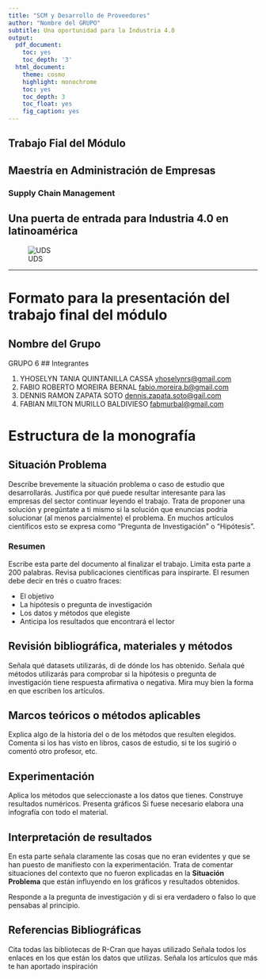 ---
title: "SCM y Desarrollo de Proveedores"
author: "Nombre del GRUPO"
subtitle: Una oportunidad para la Industria 4.0 
output:
  pdf_document:
    toc: yes
    toc_depth: '3'
  html_document:
    theme: cosmo
    highlight: monochrome
    toc: yes
    toc_depth: 3
    toc_float: yes
    fig_caption: yes
---


## Trabajo Fial del Módulo

<h2>Maestría en Administración de Empresas </h2>

<h3>Supply Chain Management  </h3>
<h2> Una puerta de entrada para Industria 4.0 en latinoamérica </h2>
![UDS](image/logo.png)
<hr>


# Formato para la presentación del trabajo final del módulo


## Nombre del Grupo

GRUPO 6
## Integrantes

1. YHOSELYN TANIA QUINTANILLA CASSA <yhoselynrs@gmail.com>
2. FABIO ROBERTO MOREIRA BERNAL <fabio.moreira.b@gmail.com>
3. DENNIS RAMON ZAPATA SOTO <dennis.zapata.soto@gail.com>
4. FABIAN MILTON MURILLO BALDIVIESO <fabmurbal@gmail.com>

# Estructura de la monografía

## Situación Problema

Describe brevemente la situación problema o caso de estudio que desarrollarás. Justifica por qué puede resultar interesante para las empresas del sector continuar leyendo el trabajo.
Trata de proponer una solución y pregúntate a ti mismo si la solución que enuncias podría solucionar (al menos parcialmente) el problema. En muchos artículos científicos esto se expresa como "Pregunta de Investigación" o "Hipótesis".



### Resumen

Escribe esta parte del documento al finalizar el trabajo. 
Limita esta parte a 200 palabras. 
Revisa publicaciones científicas para inspirarte. 
El resumen debe decir en trés o cuatro fraces:

* El objetivo
* La hipótesis o pregunta de investigación
* Los datos y métodos que elegiste
* Anticipa los resultados que encontrará el lector

## Revisión bibliográfica, materiales y métodos

Señala qué datasets utilizarás, di de dónde los has obtenido. 
Señala qué métodos utilizarás para comprobar si la hipótesis o pregunta de investigación tiene respuesta afirmativa o negativa.
Mira muy bien la forma en que escriben los artículos.


## Marcos teóricos o métodos aplicables

Explica algo de la historia del o de los métodos que resulten elegidos. Comenta si los has visto en libros, casos de estudio, si te los sugirió o comentó otro profesor, etc.


## Experimentación

Aplica los métodos que seleccionaste a los datos que tienes.
Construye resultados numéricos.
Presenta gráficos
Si fuese necesario elabora una infografía con todo el material.


## Interpretación de resultados

En esta parte señala claramente las cosas que no eran evidentes y que se han puesto de manifiesto con la experimentación.
Trata de comentar situaciones del contexto que no fueron explicadas en la **Situación Problema** que están influyendo en los gráficos y resultados obtenidos.

Responde a la pregunta de investigación y di si era verdadero o falso lo que pensabas al principio.


## Referencias Bibliográficas

Cita todas las bibliotecas de R-Cran que hayas utilizado
Señala todos los enlaces en los que están los datos que utilizas.
Señala los artículos que más te han aportado inspiración












